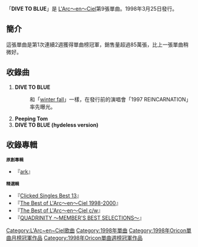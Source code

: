 {{Infobox Single
| Name           = DIVE TO BLUE
| Artist         = [[L'Arc〜en〜Ciel|L'Arc〜en〜Ciel]]
| Album          = [[ark_(原創專輯)|ark]]
| A-side         = DIVE TO BLUE
| B-side         = Peeping Tom
| Released       = 1998年3月25日<br />2006年8月30日（重發盤）
| Format         = 
| Recorded       =  
| Genre          = [[J-POP|J-POP]]
| Length         = 15分10秒
| Label          = [[Ki/oon_Sony_Records|Ki/oon Sony Records]]
| Writer         = [[hyde|hyde]] （作詞）<br/>[[tetsuya|tetsu]] （作曲）
| Producer       = L'Arc〜en〜Ciel<br />[[岡野一|岡野一]]
| Certification =雙白金（[[日本唱片業協會|日本唱片業協會]]）
| Chart position =當週排行第1名（2週連續・[[ORICON|ORICON]]）
*1998年年度第26名（ORICON）
| Last single    = [[winter_fall|winter fall]]<br />（1998年）
| This single    = '''DIVE TO BLUE'''<br />（1998年）
| Next single    = [[HONEY_(彩虹樂團單曲)|HONEY]]<br />[[花葬|花葬]]<br />[[浸食_〜lose_control〜|浸食 〜lose control〜]]<br />（1998年） 
}}
「'''DIVE TO BLUE'''」是 [[L'Arc〜en〜Ciel|L'Arc〜en〜Ciel]]第9張單曲。1998年3月25日發行。

== 簡介 ==
這張單曲是第1次連續2週獲得單曲榜冠軍，銷售量超過85萬張，比上一張單曲稍微好。

== 收錄曲 ==
# '''DIVE TO BLUE'''
#: 和「[[winter_fall|winter fall]]」一樣，在發行前的演唱會「1997 REINCARNATION」率先曝光。
# '''Peeping Tom'''
# '''DIVE TO BLUE (hydeless version)'''

== 收錄專輯 ==
<small>'''原創專輯'''</small>
*『[[ark_(原創專輯)|ark]]』 
<small>'''精選輯'''</small>
*『[[Clicked_Singles_Best_13|Clicked Singles Best 13]]』 
*『[[The_Best_of_L'Arc〜en〜Ciel|The Best of L'Arc〜en〜Ciel 1998-2000]]』 
*『[[The_Best_of_L'Arc〜en〜Ciel|The Best of L'Arc〜en〜Ciel c/w]]』 
*『[[QUADRINITY_〜MEMBER'S_BEST_SELECTIONS〜|QUADRINITY 〜MEMBER'S BEST SELECTIONS〜]]』 

{{L'Arc~en~Ciel}}
{{Oricon單曲月榜冠軍 (1990年代後期)|1998年4月}}
{{Oricon單曲週榜冠軍 (1998年)|1998年4月6日、4月13日，兩週連續}}

{{DEFAULTSORT: DAYBREAK'S BELL }}
[[Category:L'Arc~en~Ciel歌曲|Category:L'Arc~en~Ciel歌曲]]
[[Category:1998年單曲|Category:1998年單曲]]
[[Category:1998年Oricon單曲月榜冠軍作品|Category:1998年Oricon單曲月榜冠軍作品]]
[[Category:1998年Oricon單曲週榜冠軍作品|Category:1998年Oricon單曲週榜冠軍作品]]